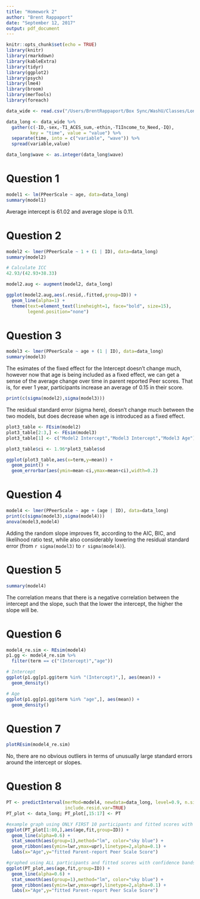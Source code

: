 ```yaml
---
title: "Homework 2"
author: "Brent Rappaport"
date: "September 12, 2017"
output: pdf_document
---
```


```r
knitr::opts_chunk$set(echo = TRUE)
library(knitr)
library(rmarkdown)
library(kableExtra)
library(tidyr)
library(ggplot2)
library(psych)
library(lme4)
library(broom)
library(merTools)
library(foreach)

data_wide <- read.csv("/Users/BrentRappaport/Box Sync/WashU/Classes/Longtudinal Methods/1-descriptives-and-graphs-brappaport/Rappaport_data.csv")

data_long <- data_wide %>% 
  gather(c(-ID,-sex,-T1_ACES_sum,-ethin,-T1Income_to_Need,-IQ), 
         key = "time", value = "value") %>% 
  separate(time, into = c("variable", "wave")) %>%
  spread(variable,value)

data_long$wave <- as.integer(data_long$wave)
```


# Question 1
```r
model1 <- lm(PPeerScale ~ age, data=data_long)
summary(model1)
```
Average intercept is 61.02 and average slope is 0.11.

# Question 2
```r
model2 <- lmer(PPeerScale ~ 1 + (1 | ID), data=data_long)
summary(model2)

# Calculate ICC
42.93/(42.93+38.33)

model2.aug <- augment(model2, data_long)

ggplot(model2.aug,aes(.resid,.fitted,group=ID)) +
  geom_line(alpha=1) +
  theme(text=element_text(lineheight=1, face="bold", size=15), 
        legend.position="none")
```

# Question 3
```r
model3 <- lmer(PPeerScale ~ age + (1 | ID), data=data_long)
summary(model3)
```
The esimates of the fixed effect for the Intercept doesn't change much, however now that age is being included as a fixed effect, we can get a sense of the average change over time in parent reported Peer scores. That is, for ever 1 year, participants increase an average of 0.15 in their score.

```r
print(c(sigma(model2),sigma(model3)))
```
The residual standard error (sigma here), doesn't change much between the two models, but does decrease when age is introduced as a fixed effect.

```r
plot3_table <- FEsim(model2)
plot3_table[2:3,] <- FEsim(model3)
plot3_table[1] <- c("Model2 Intercept","Model3 Intercept","Model3 Age")

plot3_table$ci <- 1.96*plot3_table$sd

ggplot(plot3_table,aes(x=term,y=mean)) +
  geom_point() +
  geom_errorbar(aes(ymin=mean-ci,ymax=mean+ci),width=0.2)
```

# Question 4
```r
model4 <- lmer(PPeerScale ~ age + (age | ID), data=data_long)
print(c(sigma(model3),sigma(model4)))
anova(model3,model4)
```
Adding the random slope improves fit, according to the AIC, BIC, and likelihood ratio test, while also considerably lowering the residual standard error (from `r sigma(model3)` to `r sigma(model4)`).

# Question 5
```r
summary(model4)
```
The correlation means that there is a negative correlation between the intercept and the slope, such that the lower the intercept, the higher the slope will be.

# Question 6
```r
model4_re.sim <- REsim(model4)
p1.gg <- model4_re.sim %>% 
  filter(term == c("(Intercept)","age")) 

# Intercept
ggplot(p1.gg[p1.gg$term %in% "(Intercept)",], aes(mean)) +
  geom_density()

# Age
ggplot(p1.gg[p1.gg$term %in% "age",], aes(mean)) +
  geom_density()
```

# Question 7
```r
plotREsim(model4_re.sim)
```
No, there are no obvious outliers in terms of unusually large standard errors around the intercept or slopes.

# Question 8
```r
PT <- predictInterval(merMod=model4, newdata=data_long, level=0.9, n.sims=100, stat="mean", 
                      include.resid.var=TRUE)
PT_plot <- data_long; PT_plot[,15:17] <- PT

#example graph using ONLY FIRST 10 participants and fitted scores with confidence bands
ggplot(PT_plot[1:80,],aes(age,fit,group=ID)) +
  geom_line(alpha=0.6) +
  stat_smooth(aes(group=1),method="lm", color="sky blue") +
  geom_ribbon(aes(ymin=lwr,ymax=upr),linetype=2,alpha=0.1) +
  labs(x="Age",y="fitted Parent-report Peer Scale Score")

#graphed using ALL participants and fitted scores with confidence bands
ggplot(PT_plot,aes(age,fit,group=ID)) +
  geom_line(alpha=0.6) +
  stat_smooth(aes(group=1),method="lm", color="sky blue") +
  geom_ribbon(aes(ymin=lwr,ymax=upr),linetype=2,alpha=0.1) +
  labs(x="Age",y="fitted Parent-report Peer Scale Score")
```